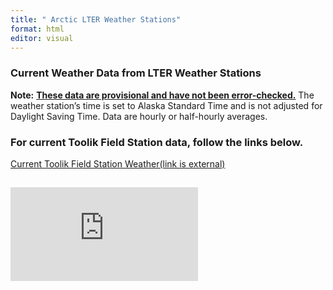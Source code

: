 ```yaml
---
title: " Arctic LTER Weather Stations"
format: html
editor: visual
---
```


### Current Weather Data from LTER Weather Stations

**Note:** [**These data are provisional and have not been error-checked.**]{.underline} The weather station's time is set to Alaska Standard Time and is not adjusted for Daylight Saving Time. Data are hourly or half-hourly averages.

### For current Toolik Field Station data, follow the links below.

[Current Toolik Field Station Weather(link is external)](https://www.uaf.edu/toolik/edc/monitoring/abiotic/weather-anychart.php)

## [![Toolik Webcam](https://lat68.toolik.alaska.edu/ajax/edc/resize_webcam_image.php?webcam=1&size=640x480)](https://www.uaf.edu/toolik/edc/index.php)
